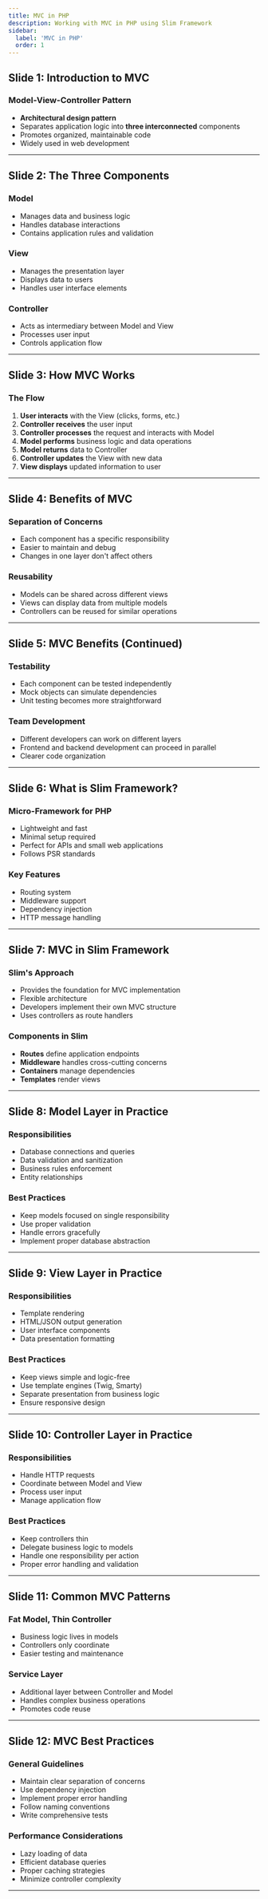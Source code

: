 ```yaml
---
title: MVC in PHP
description: Working with MVC in PHP using Slim Framework
sidebar:
  label: 'MVC in PHP'
  order: 1
---
```




<FullscreenModal buttonText="🚀 Open the MVC diagram" modalTitle="MVC Diagram">
<MvcDiagram />
</FullscreenModal>


## Slide 1: Introduction to MVC

### Model-View-Controller Pattern

- **Architectural design pattern**
- Separates application logic into **three interconnected** components
- Promotes organized, maintainable code
- Widely used in web development

---

## Slide 2: The Three Components

### Model
- Manages data and business logic
- Handles database interactions
- Contains application rules and validation

### View
- Manages the presentation layer
- Displays data to users
- Handles user interface elements

### Controller
- Acts as intermediary between Model and View
- Processes user input
- Controls application flow

---

## Slide 3: How MVC Works

### The Flow
1. **User interacts** with the View (clicks, forms, etc.)
2. **Controller receives** the user input
3. **Controller processes** the request and interacts with Model
4. **Model performs** business logic and data operations
5. **Model returns** data to Controller
6. **Controller updates** the View with new data
7. **View displays** updated information to user

---

## Slide 4: Benefits of MVC

### Separation of Concerns
- Each component has a specific responsibility
- Easier to maintain and debug
- Changes in one layer don't affect others

### Reusability
- Models can be shared across different views
- Views can display data from multiple models
- Controllers can be reused for similar operations

---

## Slide 5: MVC Benefits (Continued)

### Testability
- Each component can be tested independently
- Mock objects can simulate dependencies
- Unit testing becomes more straightforward

### Team Development
- Different developers can work on different layers
- Frontend and backend development can proceed in parallel
- Clearer code organization

---

## Slide 6: What is Slim Framework?

### Micro-Framework for PHP
- Lightweight and fast
- Minimal setup required
- Perfect for APIs and small web applications
- Follows PSR standards

### Key Features
- Routing system
- Middleware support
- Dependency injection
- HTTP message handling

---

## Slide 7: MVC in Slim Framework

### Slim's Approach
- Provides the foundation for MVC implementation
- Flexible architecture
- Developers implement their own MVC structure
- Uses controllers as route handlers

### Components in Slim
- **Routes** define application endpoints
- **Middleware** handles cross-cutting concerns
- **Containers** manage dependencies
- **Templates** render views

---

## Slide 8: Model Layer in Practice

### Responsibilities
- Database connections and queries
- Data validation and sanitization
- Business rules enforcement
- Entity relationships

### Best Practices
- Keep models focused on single responsibility
- Use proper validation
- Handle errors gracefully
- Implement proper database abstraction

---

## Slide 9: View Layer in Practice

### Responsibilities
- Template rendering
- HTML/JSON output generation
- User interface components
- Data presentation formatting

### Best Practices
- Keep views simple and logic-free
- Use template engines (Twig, Smarty)
- Separate presentation from business logic
- Ensure responsive design

---

## Slide 10: Controller Layer in Practice

### Responsibilities
- Handle HTTP requests
- Coordinate between Model and View
- Process user input
- Manage application flow

### Best Practices
- Keep controllers thin
- Delegate business logic to models
- Handle one responsibility per action
- Proper error handling and validation

---

## Slide 11: Common MVC Patterns

### Fat Model, Thin Controller
- Business logic lives in models
- Controllers only coordinate
- Easier testing and maintenance

### Service Layer
- Additional layer between Controller and Model
- Handles complex business operations
- Promotes code reuse

---

## Slide 12: MVC Best Practices

### General Guidelines
- Maintain clear separation of concerns
- Use dependency injection
- Implement proper error handling
- Follow naming conventions
- Write comprehensive tests

### Performance Considerations
- Lazy loading of data
- Efficient database queries
- Proper caching strategies
- Minimize controller complexity

---
